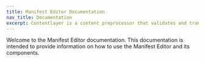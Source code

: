 ```yaml
---
title: Manifest Editor Documentation
nav_title: Documentation
excerpt: Contentlayer is a content preprocessor that validates and transforms your content into type-safe JSON you can easily import into your application.
---
```


Welcome to the Manifest Editor documentation. This documentation is intended to provide information on how to use the Manifest Editor and its components.
